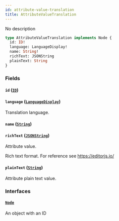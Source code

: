 ```yaml
---
id: attribute-value-translation
title: AttributeValueTranslation
---
```


No description

```graphql
type AttributeValueTranslation implements Node {
  id: ID!
  language: LanguageDisplay!
  name: String!
  richText: JSONString
  plainText: String
}
```

### Fields

#### `id` ([`ID`](../../../developer/api-reference/scalars/id))

#### `language` ([`LanguageDisplay`](../../../developer/api-reference/objects/language-display))

Translation language.

#### `name` ([`String`](../../../developer/api-reference/scalars/string))

#### `richText` ([`JSONString`](../../../developer/api-reference/scalars/jsonstring))

Attribute value.

Rich text format. For reference see https://editorjs.io/

#### `plainText` ([`String`](../../../developer/api-reference/scalars/string))

Attribute plain text value.

### Interfaces

#### [`Node`](../../../developer/api-reference/interfaces/node)

An object with an ID
